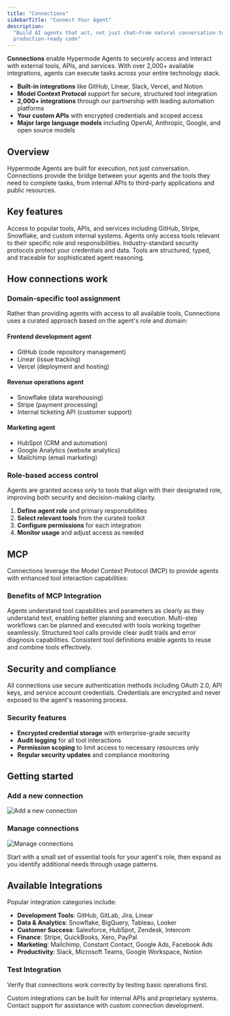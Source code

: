 ```yaml
---
title: "Connections"
sidebarTitle: "Connect Your Agent"
description:
  "Build AI agents that act, not just chat—from natural conversation to
  production-ready code"
---
```


**Connections** enable Hypermode Agents to securely access and interact with
external tools, APIs, and services. With over 2,000+ available integrations,
agents can execute tasks across your entire technology stack.

- **Built-in integrations** like GitHub, Linear, Slack, Vercel, and Notion
- **Model Context Protocol** support for secure, structured tool integration
- **2,000+ integrations** through our partnership with leading automation
  platforms
- **Your custom APIs** with encrypted credentials and scoped access
- **Major large language models** including OpenAI, Anthropic, Google, and open
  source models

## Overview

Hypermode Agents are built for execution, not just conversation. Connections
provide the bridge between your agents and the tools they need to complete
tasks, from internal APIs to third-party applications and public resources.

## Key features

<CardGroup cols={2}>
  <Card title="2,000+ Integrations" icon="plug">
    Access to popular tools, APIs, and services including GitHub, Stripe,
    Snowflake, and custom internal systems.
  </Card>

<Card title="Role-Based Access" icon="shield-check">
  Agents only access tools relevant to their specific role and responsibilities.
</Card>

<Card title="Secure Authentication" icon="lock">
  Industry-standard security protocols protect your credentials and data.
</Card>

  <Card title="Model Context Protocol" icon="code">
    Tools are structured, typed, and traceable for sophisticated agent
    reasoning.
  </Card>
</CardGroup>

## How connections work

### Domain-specific tool assignment

Rather than providing agents with access to all available tools, Connections
uses a curated approach based on the agent's role and domain:

#### Frontend development agent

- GitHub (code repository management)
- Linear (issue tracking)
- Vercel (deployment and hosting)

#### Revenue operations agent

- Snowflake (data warehousing)
- Stripe (payment processing)
- Internal ticketing API (customer support)

#### Marketing agent

- HubSpot (CRM and automation)
- Google Analytics (website analytics)
- Mailchimp (email marketing)

### Role-based access control

<Info>
  Agents are granted access only to tools that align with their designated role,
  improving both security and decision-making clarity.
</Info>

1. **Define agent role** and primary responsibilities
2. **Select relevant tools** from the curated toolkit
3. **Configure permissions** for each integration
4. **Monitor usage** and adjust access as needed

## MCP

Connections leverage the Model Context Protocol (MCP) to provide agents with
enhanced tool interaction capabilities:

### Benefits of MCP Integration

<CardGroup cols={1}>
  <Card title="Enhanced Reasoning" icon="brain">
    Agents understand tool capabilities and parameters as clearly as they
    understand text, enabling better planning and execution.
  </Card>

<Card title="Sophisticated Planning" icon="route">
  Multi-step workflows can be planned and executed with tools working together
  seamlessly.
</Card>

<Card title="Improved Debugging" icon="bug">
  Structured tool calls provide clear audit trails and error diagnosis
  capabilities.
</Card>

  <Card title="Tool Reusability" icon="recycle">
    Consistent tool definitions enable agents to reuse and combine tools
    effectively.
  </Card>
</CardGroup>

## Security and compliance

<Warning>
  All connections use secure authentication methods including OAuth 2.0, API
  keys, and service account credentials. Credentials are encrypted and never
  exposed to the agent's reasoning process.
</Warning>

### Security features

- **Encrypted credential storage** with enterprise-grade security
- **Audit logging** for all tool interactions
- **Permission scoping** to limit access to necessary resources only
- **Regular security updates** and compliance monitoring

## Getting started

### Add a new connection

![Add a new connection](/images/agents/connections-sidebar.png)

### Manage connections

![Manage connections](/images/agents/connections-manage.png)

<Tip>
  Start with a small set of essential tools for your agent's role, then expand
  as you identify additional needs through usage patterns.
</Tip>

## Available Integrations

Popular integration categories include:

- **Development Tools**: GitHub, GitLab, Jira, Linear
- **Data & Analytics**: Snowflake, BigQuery, Tableau, Looker
- **Customer Success**: Salesforce, HubSpot, Zendesk, Intercom
- **Finance**: Stripe, QuickBooks, Xero, PayPal
- **Marketing**: Mailchimp, Constant Contact, Google Ads, Facebook Ads
- **Productivity**: Slack, Microsoft Teams, Google Workspace, Notion

### Test Integration

Verify that connections work correctly by testing basic operations first.

<Info>
  Custom integrations can be built for internal APIs and proprietary systems.
  Contact support for assistance with custom connection development.
</Info>
